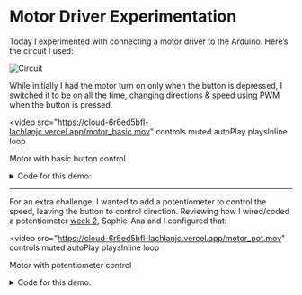 # Motor Driver Experimentation

Today I experimented with connecting a motor driver to the Arduino. Here’s the circuit I used:

![Circuit](https://cloud-6r6ed5bfl-lachlanjc.vercel.app/circuit.jpeg)

While initially I had the motor turn on only when the button is depressed, I switched it to be on all the time, changing directions & speed using PWM when the button is pressed.

<video
  src="https://cloud-6r6ed5bfl-lachlanjc.vercel.app/motor_basic.mov"
  controls
  muted
  autoPlay
  playsInline
  loop
>
  Motor with basic button control
</video>

<details>

<summary>Code for this demo:</summary>

```cpp
const int switchPin = 2;    // switch input
const int motor1Pin = 3;    // Motor driver leg 1 (pin 3, AIN1)
const int motor2Pin = 4;    // Motor driver leg 2 (pin 4, AIN2)
const int pwmPin = 5;       // Motor driver PWM pin

void setup() {
  // set the switch as an input:
  pinMode(switchPin, INPUT); 

  // set all the other pins you're using as outputs:
  pinMode(motor1Pin, OUTPUT);
  pinMode(motor2Pin, OUTPUT);
  pinMode(pwmPin, OUTPUT);

  // set PWM enable pin high so that motor can turn on:
  digitalWrite(pwmPin, HIGH);
}

void loop() {
  // if the switch is depressed, motor will turn on one direction slowly:
  if (digitalRead(switchPin) == LOW) {
    analogWrite(pwmPin, 72);
    digitalWrite(motor1Pin, LOW);   // set leg 1 of the motor driver low
    digitalWrite(motor2Pin, HIGH);  // set leg 2 of the motor driver high
  }
  // if the switch is low, motor will turn in the other direction quickly:
  else {
    analogWrite(pwmPin, 255);
    digitalWrite(motor1Pin, HIGH);  // set leg 1 of the motor driver high
    digitalWrite(motor2Pin, LOW);   // set leg 2 of the motor driver low
  }
}
```

</details>
 
---

For an extra challenge, I wanted to add a potentiometer to control the speed, leaving the button to control direction. Reviewing how I wired/coded a potentiometer [week 2](/2022-09-19_pcomp_arduino_input_and_output), Sophie-Ana and I configured that:

<video
  src="https://cloud-6r6ed5bfl-lachlanjc.vercel.app/motor_pot.mov"
  controls
  muted
  autoPlay
  playsInline
  loop
>
  Motor with potentiometer control
</video>

<details>

<summary>Code for this demo:</summary>

```cpp
const int switchPin = 2;    // switch input
const int motor1Pin = 3;    // Motor driver leg 1 (pin 3, AIN1)
const int motor2Pin = 4;    // Motor driver leg 2 (pin 4, AIN2)
const int pwmPin = 5;       // Motor driver PWM pin
int dialValue = 0;          // Current value from pot

void setup() {
  // set the switch as an input:
  pinMode(switchPin, INPUT); 

  // set all the other pins you're using as outputs:
  pinMode(motor1Pin, OUTPUT);
  pinMode(motor2Pin, OUTPUT);
  pinMode(pwmPin, OUTPUT);

  // set PWM enable pin high so that motor can turn on:
  digitalWrite(pwmPin, HIGH);
}

void loop() {
  dialValue = analogRead(A0);
  analogWrite(pwmPin, 255 - (dialValue / 4));
  // if the switch is depressed, motor will turn in one direction:
  if (digitalRead(switchPin) == LOW) {
    analogWrite(pwmPin, 72);
    digitalWrite(motor1Pin, LOW);   // set leg 1 of the motor driver low
    digitalWrite(motor2Pin, HIGH);  // set leg 2 of the motor driver high
  }
  // if the switch is low, motor will turn in the other direction:
  else {
    digitalWrite(motor1Pin, HIGH);  // set leg 1 of the motor driver high
    digitalWrite(motor2Pin, LOW);   // set leg 2 of the motor driver low
  }
}
```

</details>
